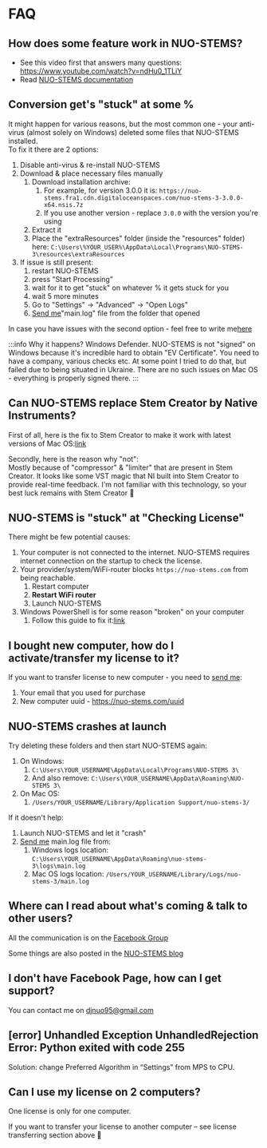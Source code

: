 # FAQ

## How does some feature work in NUO-STEMS?
- See this video first that answers many questions: https://www.youtube.com/watch?v=ndHu0_1TLiY
- Read [NUO-STEMS documentation](/)

## Conversion get's "stuck" at some %
It might happen for various reasons, but the most common one - your anti-virus (almost solely on Windows) deleted some files that NUO-STEMS installed.\
To fix it there are 2 options:

1.  Disable anti-virus & re-install NUO-STEMS
2.  Download & place necessary files manually
    1.  Download installation archive:
        1.  For example, for version 3.0.0 it is: `https://nuo-stems.fra1.cdn.digitaloceanspaces.com/nuo-stems-3-3.0.0-x64.nsis.7z`
        2.  If you use another version - replace `3.0.0` with the version you're using
    2.  Extract it
    3.  Place the "extraResources" folder (inside the "resources" folder) here: `C:\Users\%YOUR_USER%\AppData\Local\Programs\NUO-STEMS-3\resources\extraResources`
3.  If issue is still present:
    1.  restart NUO-STEMS
    2.  press "Start Processing"
    3.  wait for it to get "stuck" on whatever % it gets stuck for you
    4.  wait 5 more minutes
    5.  Go to "Settings" -> "Advanced" -> "Open Logs"
    6.  [Send me](https://www.facebook.com/djnuo)"main.log" file from the folder that opened

In case you have issues with the second option - feel free to write me[here](https://www.facebook.com/djnuo)

:::info Why it happens?
Windows Defender. NUO-STEMS is not "signed" on Windows because it's incredible hard to obtain "EV Certificate". You need to have a company, various checks etc. At some point I tried to do that, but failed due to being situated in Ukraine. There are no such issues on Mac OS - everything is properly signed there.
:::

## Can NUO-STEMS replace Stem Creator by Native Instruments?
First of all, here is the fix to Stem Creator to make it work with latest versions of Mac OS:[link](https://community.native-instruments.com/discussion/2946/stem-creator-m1-monterey-export-failed/p2)

Secondly, here is the reason why "not":\
Mostly because of "compressor" & "limiter" that are present in Stem Creator. It looks like some VST magic that NI built into Stem Creator to provide real-time feedback. I'm not familiar with this technology, so your best luck remains with Stem Creator 🙂

## NUO-STEMS is "stuck" at "Checking License"
There might be few potential causes:

1.  Your computer is not connected to the internet. NUO-STEMS requires internet connection on the startup to check the license.
2.  Your provider/system/WiFi-router blocks `https://nuo-stems.com` from being reachable.
    1.  Restart computer
    2.  **Restart WiFi router**
    3.  Launch NUO-STEMS
3.  Windows PowerShell is for some reason "broken" on your computer
    1.  Follow this guide to fix it:[link](https://support.slatedigital.com/hc/en-us/articles/20352080857363-Powershell-is-not-recognized)

## I bought new computer, how do I activate/transfer my license to it?
If you want to transfer license to new computer - you need to [send me](https://www.facebook.com/djnuo):

1.  Your email that you used for purchase
2.  New computer uuid - https://nuo-stems.com/uuid

##  NUO-STEMS crashes at launch
Try deleting these folders and then start NUO-STEMS again:

1. On Windows:
    1. `C:\Users\YOUR_USERNAME\AppData\Local\Programs\NUO-STEMS 3\`
    2. And also remove: `C:\Users\YOUR_USERNAME\AppData\Roaming\NUO-STEMS 3\`
2. On Mac OS:
    1. `/Users/YOUR_USERNAME/Library/Application Support/nuo-stems-3/`

If it doesn't help:

1. Launch NUO-STEMS and let it "crash"
2. [Send me](https://www.facebook.com/djnuo) main.log file from:
    1. Windows logs location: `C:\Users\YOUR_USERNAME\AppData\Roaming\nuo-stems-3\logs\main.log`
    2. Mac OS logs location: `/Users/YOUR_USERNAME/Library/Logs/nuo-stems-3/main.log`

## Where can I read about what's coming & talk to other users?
All the communication is on the [Facebook Group](https://www.facebook.com/groups/nuostems/)

Some things are also posted in the [NUO-STEMS blog](https://docs.nuo-stems.com/blog/)

##  I don't have Facebook Page, how can I get support?
You can contact me on djnuo95@gmail.com

##  [error] Unhandled Exception UnhandledRejection Error: Python exited with code 255
Solution: change Preferred Algorithm in “Settings” from MPS to CPU.

## Can I use my license on 2 computers?
One license is only for one computer.

If you want to transfer your license to another computer – see license transferring section above 🙂